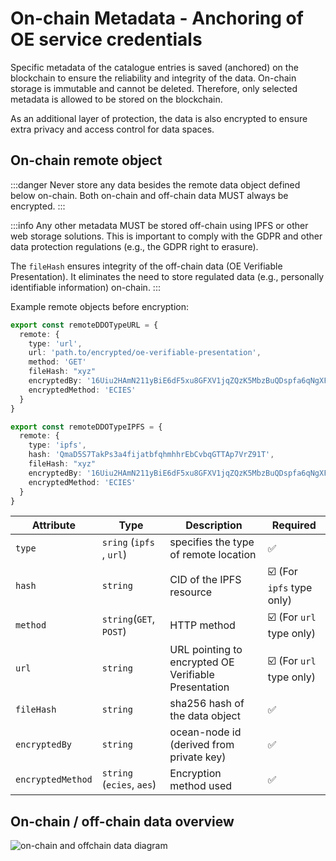 # On-chain Metadata - Anchoring of OE service credentials

Specific metadata of the catalogue entries is saved (anchored) on the blockchain to ensure the reliability and integrity of the data. On-chain storage is immutable and cannot be deleted. Therefore, only selected metadata is allowed to be stored on the blockchain.

As an additional layer of protection, the data is also encrypted to ensure extra privacy and access control for data spaces.

## On-chain remote object

:::danger
Never store any data besides the remote data object defined below on-chain. Both on-chain and off-chain data MUST always be encrypted. 
:::

:::info
Any other metadata MUST be stored off-chain using IPFS or other web storage solutions. This is important to comply with the GDPR and other data protection regulations (e.g., the GDPR right to erasure). 

The `fileHash` ensures integrity of the off-chain data (OE Verifiable Presentation). It eliminates the need to store regulated data (e.g., personally identifiable information) on-chain.
:::

Example remote objects before encryption:

```ts
export const remoteDDOTypeURL = {
  remote: {
    type: 'url',
    url: 'path.to/encrypted/oe-verifiable-presentation',
    method: 'GET'
    fileHash: "xyz"
    encryptedBy: '16Uiu2HAmN211yBiE6dF5xu8GFXV1jqZQzK5MbzBuQDspfa6qNgXF',
    encryptedMethod: 'ECIES'
  }
}

export const remoteDDOTypeIPFS = {
  remote: {
    type: 'ipfs',
    hash: 'QmaD5S7TakPs3a4fijatbfqhmhhrEbCvbqGTTAp7VrZ91T',
    fileHash: "xyz"
    encryptedBy: '16Uiu2HAmN211yBiE6dF5xu8GFXV1jqZQzK5MbzBuQDspfa6qNgXF',
    encryptedMethod: 'ECIES'
  }
}
```

| Attribute         | Type                      | Description                                          | Required                                       |
| ----------------- | ------------------------- | ---------------------------------------------------- | ---------------------------------------------- |
| `type`            | `sring` (`ipfs` , `url`)  | specifies the type of remote location                | :white_check_mark:                             |
| `hash`            | `string`                  | CID of the IPFS resource       | :ballot_box_with_check: (For `ipfs` type only) |
| `method`          | `string`(`GET`, `POST`)   | HTTP method                                         | :ballot_box_with_check: (For `url` type only)  |
| `url`             | `string`                  | URL pointing to encrypted OE Verifiable Presentation | :ballot_box_with_check: (For `url` type only)  |
| `fileHash`        | `string`                  | sha256 hash of the data object                       | :white_check_mark:                             |
| `encryptedBy`     | `string`                  | ocean-node id (derived from private key)             | :white_check_mark:                             |
| `encryptedMethod` | `string` (`ecies`, `aes`) | Encryption method used                               | :white_check_mark:                             |



## On-chain / off-chain data overview

![on-chain and offchain data diagram](/on-chain.webp 'on-chain and offchain data diagram')
